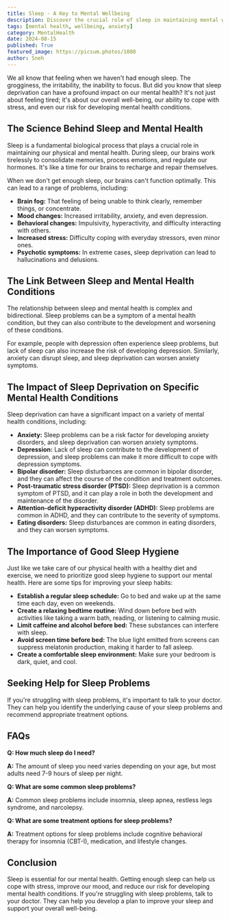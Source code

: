 ```yaml
---
title: Sleep - A Key to Mental Wellbeing
description: Discover the crucial role of sleep in maintaining mental well-being. Learn how sleep deprivation impacts mood, behavior, and even the risk of developing mental health conditions. Explore the link between sleep and specific mental health disorders, and get tips for improving your sleep hygiene.
tags: [mental health, wellbeing, anxiety]
category: MentalHealth
date: 2024-08-15
published: True
featured_image: https://picsum.photos/1080
author: Sneh
---
```



We all know that feeling when we haven't had enough sleep. The grogginess, the irritability, the inability to focus. But did you know that sleep deprivation can have a profound impact on our mental health? It's not just about feeling tired; it's about our overall well-being, our ability to cope with stress, and even our risk for developing mental health conditions.

## The Science Behind Sleep and Mental Health

Sleep is a fundamental biological process that plays a crucial role in maintaining our physical and mental health. During sleep, our brains work tirelessly to consolidate memories, process emotions, and regulate our hormones. It's like a time for our brains to recharge and repair themselves.

When we don't get enough sleep, our brains can't function optimally. This can lead to a range of problems, including:

* **Brain fog:** That feeling of being unable to think clearly, remember things, or concentrate.
* **Mood changes:** Increased irritability, anxiety, and even depression.
* **Behavioral changes:** Impulsivity, hyperactivity, and difficulty interacting with others.
* **Increased stress:** Difficulty coping with everyday stressors, even minor ones.
* **Psychotic symptoms:** In extreme cases, sleep deprivation can lead to hallucinations and delusions.

## The Link Between Sleep and Mental Health Conditions

The relationship between sleep and mental health is complex and bidirectional. Sleep problems can be a symptom of a mental health condition, but they can also contribute to the development and worsening of these conditions.

For example, people with depression often experience sleep problems, but lack of sleep can also increase the risk of developing depression. Similarly, anxiety can disrupt sleep, and sleep deprivation can worsen anxiety symptoms.

## The Impact of Sleep Deprivation on Specific Mental Health Conditions

Sleep deprivation can have a significant impact on a variety of mental health conditions, including:

* **Anxiety:** Sleep problems can be a risk factor for developing anxiety disorders, and sleep deprivation can worsen anxiety symptoms.
* **Depression:** Lack of sleep can contribute to the development of depression, and sleep problems can make it more difficult to cope with depression symptoms.
* **Bipolar disorder:** Sleep disturbances are common in bipolar disorder, and they can affect the course of the condition and treatment outcomes.
* **Post-traumatic stress disorder (PTSD):** Sleep deprivation is a common symptom of PTSD, and it can play a role in both the development and maintenance of the disorder.
* **Attention-deficit hyperactivity disorder (ADHD):** Sleep problems are common in ADHD, and they can contribute to the severity of symptoms.
* **Eating disorders:** Sleep disturbances are common in eating disorders, and they can worsen symptoms.

## The Importance of Good Sleep Hygiene

Just like we take care of our physical health with a healthy diet and exercise, we need to prioritize good sleep hygiene to support our mental health. Here are some tips for improving your sleep habits:

* **Establish a regular sleep schedule:** Go to bed and wake up at the same time each day, even on weekends.
* **Create a relaxing bedtime routine:** Wind down before bed with activities like taking a warm bath, reading, or listening to calming music.
* **Limit caffeine and alcohol before bed:** These substances can interfere with sleep.
* **Avoid screen time before bed:** The blue light emitted from screens can suppress melatonin production, making it harder to fall asleep.
* **Create a comfortable sleep environment:** Make sure your bedroom is dark, quiet, and cool.

## Seeking Help for Sleep Problems

If you're struggling with sleep problems, it's important to talk to your doctor. They can help you identify the underlying cause of your sleep problems and recommend appropriate treatment options.

## FAQs

**Q: How much sleep do I need?**

**A:** The amount of sleep you need varies depending on your age, but most adults need 7-9 hours of sleep per night.

**Q: What are some common sleep problems?**

**A:** Common sleep problems include insomnia, sleep apnea, restless legs syndrome, and narcolepsy.

**Q: What are some treatment options for sleep problems?**

**A:** Treatment options for sleep problems include cognitive behavioral therapy for insomnia (CBT-I), medication, and lifestyle changes.

## Conclusion

Sleep is essential for our mental health. Getting enough sleep can help us cope with stress, improve our mood, and reduce our risk for developing mental health conditions. If you're struggling with sleep problems, talk to your doctor. They can help you develop a plan to improve your sleep and support your overall well-being.

